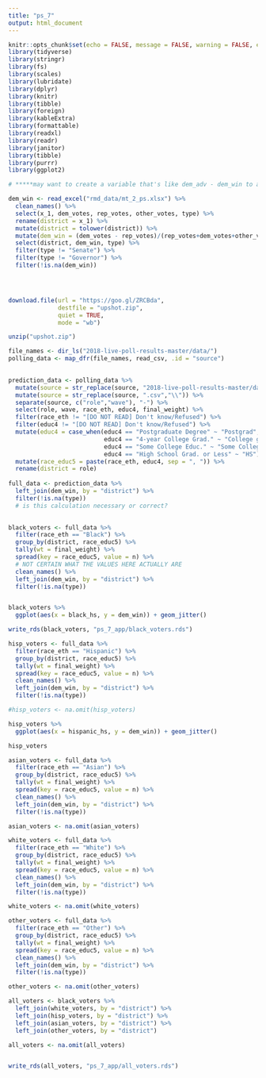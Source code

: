 ```yaml
---
title: "ps_7"
output: html_document
---
```


```r
knitr::opts_chunk$set(echo = FALSE, message = FALSE, warning = FALSE, error = FALSE)
library(tidyverse)
library(stringr)
library(fs)
library(scales)
library(lubridate)
library(dplyr)
library(knitr)
library(tibble)
library(foreign)
library(kableExtra)
library(formattable)
library(readxl)
library(readr)
library(janitor)
library(tibble)
library(purrr)
library(ggplot2)

# *****may want to create a variable that's like dem_adv - dem_win to adhere to prompt*****

dem_win <- read_excel("rmd_data/mt_2_ps.xlsx") %>% 
  clean_names() %>% 
  select(x_1, dem_votes, rep_votes, other_votes, type) %>% 
  rename(district = x_1) %>% 
  mutate(district = tolower(district)) %>% 
  mutate(dem_win = (dem_votes - rep_votes)/(rep_votes+dem_votes+other_votes)) %>% 
  select(district, dem_win, type) %>% 
  filter(type != "Senate") %>% 
  filter(type != "Governor") %>% 
  filter(!is.na(dem_win))




download.file(url = "https://goo.gl/ZRCBda",
              destfile = "upshot.zip", 
              quiet = TRUE,
              mode = "wb")

unzip("upshot.zip") 

file_names <- dir_ls("2018-live-poll-results-master/data/")
polling_data <- map_dfr(file_names, read_csv, .id = "source")
  

prediction_data <- polling_data %>% 
  mutate(source = str_replace(source, "2018-live-poll-results-master/data/elections-poll-","\\")) %>% 
  mutate(source = str_replace(source, ".csv","\\")) %>% 
  separate(source, c("role","wave"), "-") %>% 
  select(role, wave, race_eth, educ4, final_weight) %>% 
  filter(race_eth != "[DO NOT READ] Don't know/Refused") %>% 
  filter(educ4 != "[DO NOT READ] Don't know/Refused") %>% 
  mutate(educ4 = case_when(educ4 == "Postgraduate Degree" ~ "Postgrad",
                           educ4 == "4-year College Grad." ~ "College grad",
                           educ4 == "Some College Educ." ~ "Some College",
                           educ4 == "High School Grad. or Less" ~ "HS")) %>% 
  mutate(race_educ5 = paste(race_eth, educ4, sep = ", ")) %>% 
  rename(district = role)
  
full_data <- prediction_data %>%   
  left_join(dem_win, by = "district") %>% 
  filter(!is.na(type)) 
  # is this calculation necessary or correct?
 

black_voters <- full_data %>% 
  filter(race_eth == "Black") %>% 
  group_by(district, race_educ5) %>% 
  tally(wt = final_weight) %>% 
  spread(key = race_educ5, value = n) %>% 
  # NOT CERTAIN WHAT THE VALUES HERE ACTUALLY ARE
  clean_names() %>% 
  left_join(dem_win, by = "district") %>% 
  filter(!is.na(type)) 


black_voters %>% 
  ggplot(aes(x = black_hs, y = dem_win)) + geom_jitter()

write_rds(black_voters, "ps_7_app/black_voters.rds")

hisp_voters <- full_data %>% 
  filter(race_eth == "Hispanic") %>% 
  group_by(district, race_educ5) %>% 
  tally(wt = final_weight) %>% 
  spread(key = race_educ5, value = n) %>% 
  clean_names() %>% 
  left_join(dem_win, by = "district") %>% 
  filter(!is.na(type)) 

#hisp_voters <- na.omit(hisp_voters)

hisp_voters %>% 
  ggplot(aes(x = hispanic_hs, y = dem_win)) + geom_jitter()

hisp_voters

asian_voters <- full_data %>% 
  filter(race_eth == "Asian") %>% 
  group_by(district, race_educ5) %>% 
  tally(wt = final_weight) %>% 
  spread(key = race_educ5, value = n) %>% 
  clean_names() %>% 
  left_join(dem_win, by = "district") %>% 
  filter(!is.na(type)) 

asian_voters <- na.omit(asian_voters)

white_voters <- full_data %>% 
  filter(race_eth == "White") %>% 
  group_by(district, race_educ5) %>% 
  tally(wt = final_weight) %>% 
  spread(key = race_educ5, value = n) %>% 
  clean_names() %>% 
  left_join(dem_win, by = "district") %>% 
  filter(!is.na(type)) 

white_voters <- na.omit(white_voters)

other_voters <- full_data %>% 
  filter(race_eth == "Other") %>% 
  group_by(district, race_educ5) %>% 
  tally(wt = final_weight) %>% 
  spread(key = race_educ5, value = n) %>% 
  clean_names() %>% 
  left_join(dem_win, by = "district") %>% 
  filter(!is.na(type)) 

other_voters <- na.omit(other_voters)

all_voters <- black_voters %>% 
  left_join(white_voters, by = "district") %>% 
  left_join(hisp_voters, by = "district") %>% 
  left_join(asian_voters, by = "district") %>% 
  left_join(other_voters, by = "district") 

all_voters <- na.omit(all_voters)


write_rds(all_voters, "ps_7_app/all_voters.rds")



```

